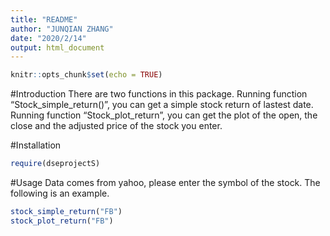 ---
title: "README"
author: "JUNQIAN ZHANG"
date: "2020/2/14"
output: html_document
---

```{r setup, include=FALSE}
knitr::opts_chunk$set(echo = TRUE)
```

#Introduction
There are two functions in this package. Running function "Stock_simple_return()", you can get a simple stock return of lastest date. Running function "Stock_plot_return", you can get the plot of the open, the close and the adjusted price of the stock you enter. 

#Installation
```{R}
require(dseprojectS)
```

#Usage
Data comes from yahoo, please enter the symbol of the stock. The following is an example.
```{R}
stock_simple_return("FB")
stock_plot_return("FB")
```

